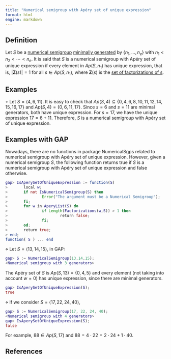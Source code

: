 ```yaml
---
title: "Numerical semigroup with Apéry set of unique expression"
format: html
engine: markdown
---
```


<!-- Definición de Num. Sem. -->

## Definition

Let $S$ be a [numerical semigroup](../Basic-concepts/Numerical-semigroup.qmd) [minimally generated](../Basic-concepts/Minimal-set-of-generators.qmd) by $\{n_1, \ldots, n_e\}$ with $n_1 < n_2 < \cdots < n_e$. It is said that $S$ is a numerical semigroup with Apéry set of unique expression if every element in $Ap(S, n_1)$ has unique expression, that is, $|\mathbf{Z}(s)| = 1$ for all $s \in Ap(S, n_1)$, where $\mathbf{Z}(s)$ is the [set of factorizations of s](../Presentations-NS/Set-of-factorizations.qmd).

## Examples

$\circ$ Let $S = \langle 4, 6, 11 \rangle$. It is easy to check that $Ap(S, 4) \subseteq \{0, 4, 6, 8, 10, 11, 12, 14, 15, 16, 17\}$ and $Ap(S, 4) = \{0, 6, 11, 17\}$. Since $s = 6$ and $s = 11$ are minimal generators, both have unique expression. For $s = 17$, we have the unique expression $17 = 6 + 11$. Therefore, $S$ is a numerical semigroup with Apéry set of unique expression.

## Examples with GAP

Nowadays, there are no functions in package NumericalSgps related to numerical semigroup with Apéry set of unique expression. However, given a numerical semigroup $S$, the following function returns true if $S$ is a numerical semigroup with Apéry set of unique expression and false otherwise.

``` gap
gap> IsAperySetOfUniqueExpression := function(S)
>       local w;
>       if not IsNumericalSemigroup(S) then
>               Error("The argument must be a Numerical Semigroup");
>       fi;
>       for w in AperyList(S) do
>               if Length(Factorizations(w,S)) > 1 then
>                       return false;
>               fi;
>       od;
>       return true;
> end;
function( S ) ... end
```

$\diamond$ Let $S = \langle 13,14,15 \rangle$, in GAP:

``` gap
gap> S := NumericalSemigroup(13,14,15);
<Numerical semigroup with 3 generators>
```

The Apéry set of $S$ is $Ap(S,13) = \{0,4,5\}$ and every element (not taking into account $w = 0$) has unique expression, since there are minimal generators.

``` gap
gap> IsAperySetOfUniqueExpression(S);
true
```

$\diamond$ If we consider $S = \langle 17, 22, 24, 40 \rangle$,

``` gap
gap> S := NumericalSemigroup(17, 22, 24, 40);
<Numerical semigroup with 4 generators>
gap> IsAperySetOfUniqueExpression(S);
false
```

For example, $88 \in Ap(S, 17)$ and $88 = 4 \cdot 22 = 2 \cdot 24 + 1 \cdot 40$.

## References

<!-- https://docs.gap-system.org/doc/tut/chap0_mj.html#contents -->
